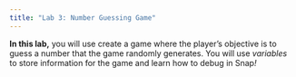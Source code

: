 ```yaml
---
title: "Lab 3: Number Guessing Game"
---
```


::: learn
<p><strong>In this lab,</strong> you will use create a game where the player's objective is to guess a number that the game randomly generates. You will use <em>variables</em> to store information for the game and learn how to debug in Snap<em>!</em></p>
:::
